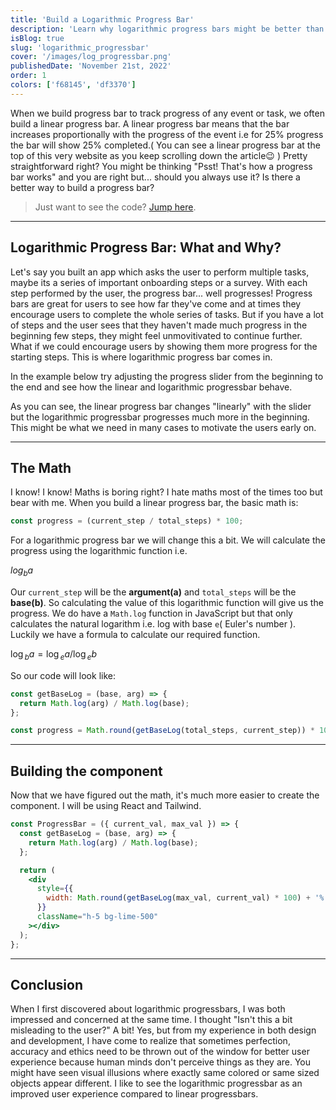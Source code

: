 ```yaml
---
title: 'Build a Logarithmic Progress Bar'
description: 'Learn why logarithmic progress bars might be better than linear progress bars and how to build them.'
isBlog: true
slug: 'logarithmic_progressbar'
cover: '/images/log_progressbar.png'
publishedDate: 'November 21st, 2022'
order: 1
colors: ['f68145', 'df3370']
---
```


When we build progress bar to track progress of any event or task, we often build a linear progress bar. A linear progress bar means that the bar increases proportionally with the progress of the event i.e for 25% progress the bar will show 25% completed.( You can see a linear progress bar at the top of this very website as you keep scrolling down the article😉 ) Pretty straightforward right? You might be thinking "Psst! That's how a progress bar works" and you are right but... should you always use it? Is there a better way to build a progress bar?

> Just want to see the code? [Jump here](#building-the-component).

---

## Logarithmic Progress Bar: What and Why?

Let's say you built an app which asks the user to perform multiple tasks, maybe its a series of important onboarding steps or a survey. With each step performed by the user, the progress bar... well progresses! Progress bars are great for users to see how far they've come and at times they encourage users to complete the whole series of tasks. But if you have a lot of steps and the user sees that they haven't made much progress in the beginning few steps, they might feel unmovitivated to continue further. What if we could encourage users by showing them more progress for the starting steps. This is where logarithmic progress bar comes in.

In the example below try adjusting the progress slider from the beginning to the end and see how the linear and logarithmic progressbar behave.

<ProgressBarComparison />

As you can see, the linear progress bar changes "linearly" with the slider but the logarithmic progressbar progresses much more in the beginning. This might be what we need in many cases to motivate the users early on.

---

## The Math

I know! I know! Maths is boring right? I hate maths most of the times too but bear with me. When you build a linear progress bar, the basic math is:

```js
const progress = (current_step / total_steps) * 100;
```

For a logarithmic progress bar we will change this a bit. We will calculate the progress using the logarithmic function i.e.

$log{_b}{a}$

Our `current_step` will be the **argument(a)** and `total_steps` will be the **base(b)**. So calculating the value of this logarithmic function will give us the progress. We do have a `Math.log` function in JavaScript but that only calculates the natural logarithm i.e. log with base `e`( Euler's number ). Luckily we have a formula to calculate our required function.

$\log{_b}{a} = \log{_e}{a} / \log{_e}{b}$

So our code will look like:

```js
const getBaseLog = (base, arg) => {
  return Math.log(arg) / Math.log(base);
};

const progress = Math.round(getBaseLog(total_steps, current_step)) * 100;
```

---

## Building the component

Now that we have figured out the math, it's much more easier to create the component. I will be using React and Tailwind.

```jsx:progress-bar.jsx
const ProgressBar = ({ current_val, max_val }) => {
  const getBaseLog = (base, arg) => {
    return Math.log(arg) / Math.log(base);
  };

  return (
    <div
      style={{
        width: Math.round(getBaseLog(max_val, current_val) * 100) + '%',
      }}
      className="h-5 bg-lime-500"
    ></div>
  );
};
```

---

## Conclusion

When I first discovered about logarithmic progressbars, I was both impressed and concerned at the same time. I thought "Isn't this a bit misleading to the user?" A bit! Yes, but from my experience in both design and development, I have come to realize that sometimes perfection, accuracy and ethics need to be thrown out of the window for better user experience because human minds don't perceive things as they are. You might have seen visual illusions where exactly same colored or same sized objects appear different. I like to see the logarithmic progressbar as an improved user experience compared to linear progressbars.
